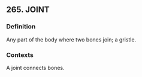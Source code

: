 ## 265. JOINT
### Definition
Any part of the body where two bones join; a gristle.

### Contexts
A joint connects bones.

